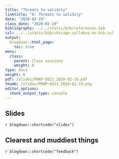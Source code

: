 ```yaml
---
title: "Threats to validity"
linktitle: "6: Threats to validity"
date: "2020-02-19"
class_date: "2020-02-19"
bibliography: ../../static/bib/references.bib
csl: ../../static/bib/chicago-syllabus-no-bib.csl
output:
  blogdown::html_page:
    toc: true
menu:
  class:
    parent: Class sessions
    weight: 6
type: docs
weight: 6
pdf: /slides/PMAP-8521_2020-02-19.pdf
thumb: /slides/PMAP-8521_2020-02-19.png
editor_options: 
  chunk_output_type: console
---
```


## Slides

`r blogdown::shortcode("slides")`


## Clearest and muddiest things

`r blogdown::shortcode("feedback")`
